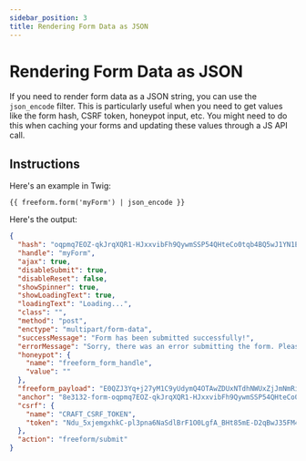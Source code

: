```yaml
---
sidebar_position: 3
title: Rendering Form Data as JSON
---
```


# Rendering Form Data as JSON

If you need to render form data as a JSON string, you can use the `json_encode` filter. This is particularly useful when you need to get values like the form hash, CSRF token, honeypot input, etc. You might need to do this when caching your forms and updating these values through a JS API call.

## Instructions

Here's an example in Twig:

```twig showLineNumbers
{{ freeform.form('myForm') | json_encode }}
```

Here's the output:

```json showLineNumbers
{
  "hash": "oqpmq7EOZ-qkJrqXQR1-HJxxvibFh9QywmSSP54QHteCo0tqb4BQ5wJ1YN1E",
  "handle": "myForm",
  "ajax": true,
  "disableSubmit": true,
  "disableReset": false,
  "showSpinner": true,
  "showLoadingText": true,
  "loadingText": "Loading...",
  "class": "",
  "method": "post",
  "enctype": "multipart/form-data",
  "successMessage": "Form has been submitted successfully!",
  "errorMessage": "Sorry, there was an error submitting the form. Please try again.",
  "honeypot": {
    "name": "freeform_form_handle",
    "value": ""
  },
  "freeform_payload": "E0QZJ3Yq+j27yM1C9yUdymQ4OTAwZDUxNTdhNWUxZjJmNmRiZDUzOTZjODI4ZjMwODhjYzE4OWJmOTJkYWM2OTg0ZmQ2ZWYwZTA0ZjU5NjcZ/uhuhfrLZt/3n/SNp2+GTQ7P5ngUQvd3I08vjwcQQKnlaWBhvI86XNAu7WrE8SNhx45cNUYdfAwHZujwNJ7x0swTsF8+sBExqRIamNOZCf4NkpiF0zrZJyhml0NcXyc761B0fABI+opRKTBDFwfCDtXaOV+rKp7pRPCfD/nismR4aBvL+NDUa93qPnhnAgN6hTnryvIP/cgoleJNdr3wRKxc6JalXahbIZaGiyJ0pXqzOpOHtuZy+rAzNdq4cI4LoAmFtKilOPF/71Dv2y/xJhhH9iwj+mVxxLLxYTN2VtdL6EnVn3oY5Sol5KhQM+nzVuLmYHJrl/1aMpphYCckYx2N9qYv5vCeRWugIDl+peVMFHPraahwu7d+Z13LvIs=",
  "anchor": "8e3132-form-oqpmq7EOZ-qkJrqXQR1-HJxxvibFh9QywmSSP54QHteCo0tqb4BQ5wJ1YN1E",
  "csrf": {
    "name": "CRAFT_CSRF_TOKEN",
    "token": "Ndu_5xjemgxhkC-pl3pna6NaSdlBrF1O0LgfA_BHt85mE-D2qBwJ35FM4h2EGFiGHUDsNzAST2L5Xx8wVnUlR4Icl-CFhciXqRPad-WmMQiM1CANpuXc5bVPKMvVk_iCcLhNoLCuCA8vVECxGbtF-ECj2N5Dp06S74UvUuv66zyOfgr5lWGdcEzU-q1yKoe66kGQYzdjwPWbMAQ4QHoDE31jGQF4LV-d6Sv1X1hML5T9lbs2rLI_CEflTkMEUw7gjN9bsHoY7uniIYI4d234jUaQia9PhqpcMadLnLoVNzzhHDGqEMptBZv3LUa_P937JSaVs89YRu7tKYQktnpstHx43VYJJC1RwDsnAW9FEX-zfqTWtLf48Zp16UOBw1dtuuJGbJLS5dDRLhv85PWeukCILJGEzzpuGicLh1HsHcgQ8--6doohwrjHaSqYq40MxTVFy9Au5Rp5l8_YN03D9ds9oR8TUbnRqgMgASpINVgvGU9XLno05bAagSoeKEbHmM32Bv7cVG8Sgn07cztfpe-SdcYfctyo21jFVxgPr94="
  },
  "action": "freeform/submit"
}
```
